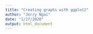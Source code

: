 ```yaml
---
title: "Creating graphs with ggplot2"
author: "Jerry Ngai"
date: "1/27/2020"
output: html_document
---
```

